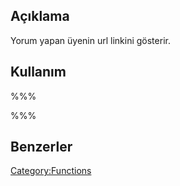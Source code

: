 {{Languages|
{{en|Template Tags/wp_dropdown_users}}
{{tr|Tema_Etiketleri/wp_dropdown_users}}
}}

== Açıklama ==
Yorum yapan üyenin url linkini gösterir.

== Kullanım ==
%%%<?php comment_author_url_link(); ?>%%%

== Benzerler ==

{{Login Tags}}

{{Tag Footer}}

[[Category:Functions]]